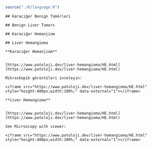 
```r

source("./R/language.R")

```


```asis

## Karaciğer Benign Tümörleri

```




```asis

## Benign Liver Tumors

```




```asis

## Karaciğer Hemanjiom

```




```asis

## Liver Hemangioma

```




```asis

**Karaciğer Hemanjiom**


[https://www.patoloji.dev/liver-hemangioma/HE.html](https://www.patoloji.dev/liver-hemangioma/HE.html)

Mikroskopik görüntüleri inceleyin:

<iframe src="https://www.patoloji.dev/liver-hemangioma/HE.html" style="height:400px;width:100%;" data-external="1"></iframe>

```




```asis

**Liver Hemangioma**


[https://www.patoloji.dev/liver-hemangioma/HE.html](https://www.patoloji.dev/liver-hemangioma/HE.html)

See Microscopy with viewer: 

<iframe src="https://www.patoloji.dev/liver-hemangioma/HE.html" style="height:400px;width:100%;" data-external="1"></iframe>

```



